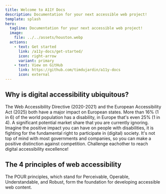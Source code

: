 ```yaml
---
title: Welcome to A11Y Docs
description: Documentation for your next accessible web project!
template: splash
hero:
  tagline: Documentation for your next accessible web project!
  image:
    file: ../../assets/houston.webp
  actions:
    - text: Get started
      link: /a11y-docs/get-started/
      icon: right-arrow
      variant: primary
    - text: View on GitHub
      link: https://github.com/timdujardin/a11y-docs
      icon: external
---
```



## Why is digital accessibility ubiquitous?

<CardGrid stagger>
  <Card title="European legislation" icon="open-book">
    The Web Accessibility Directive (2020-2021) and the European Accessibility
    Act (2025) both have a major impact on European states.
  </Card>
  <Card title="Expand your audience" icon="setting">
    More than 16% (1 in 6) of the world population has a disability, in Europe
    that's even 25% (1 in 4). A significant potential market share that you are
    currently ignoring.
  </Card>
  <Card title="Social responsibility" icon="puzzle">
    Imagine the positive impact you can have on people with disabilities, it is
    fighting for the fundamental right to participate in (digital) society.
  </Card>
  <Card title="Brand reputation" icon="laptop">
    It's not top of mind with most governments and companies, so you can make a
    positive distinction against competition. Challenge eachother to reach
    digital accessibility excellence!
  </Card>
</CardGrid>

## The 4 principles of web accessibility

The POUR principles, which stand for Perceivable, Operable, Understandable, and Robust, form the foundation for developing accessible web content.

<CardGrid>
  <LinkCard
    title="1. Perceivable"
    href="/principles/perceivable"
    description="Content must be presented in a way that can be perceived
    by all users, regardless of sensory abilities."
  ></LinkCard>
  <LinkCard
    title="2. Operable"
    href="/principles/operable"
    description="Users should be able to navigate and interact with the
    content using a variety of input methods."
  ></LinkCard>
  <LinkCard
    title="3. Understandable"
    href="/principles/understandable"
    description="Information and the operation of the interface must be
    clear and easy to comprehend for all users."
  ></LinkCard>
  <LinkCard
    title="4. Robust"
    href="/principles/robust"
    description="Content should be compatible with a wide range of user
    agents, including assistive technology."
  ></LinkCard>
</CardGrid>
